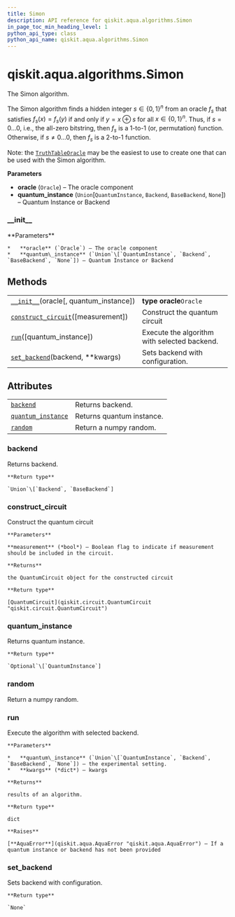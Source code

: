 ```yaml
---
title: Simon
description: API reference for qiskit.aqua.algorithms.Simon
in_page_toc_min_heading_level: 1
python_api_type: class
python_api_name: qiskit.aqua.algorithms.Simon
---
```


<span id="qiskit-aqua-algorithms-simon" />

# qiskit.aqua.algorithms.Simon

<Class id="qiskit.aqua.algorithms.Simon" isDedicatedPage={true} github="https://github.com/qiskit-community/qiskit-aqua/tree/stable/0.8/qiskit/aqua/algorithms/education/simon.py" signature="Simon(oracle, quantum_instance=None)">
  The Simon algorithm.

  The Simon algorithm finds a hidden integer $s \in \{0,1\}^n$ from an oracle $f_s$ that satisfies $f_s(x) = f_s(y)$ if and only if $y=x \oplus s$ for all $x \in \{0,1\}^n$. Thus, if $s = 0\ldots 0$, i.e., the all-zero bitstring, then $f_s$ is a 1-to-1 (or, permutation) function. Otherwise, if $s \neq 0\ldots 0$, then $f_s$ is a 2-to-1 function.

  Note: the [`TruthTableOracle`](qiskit.aqua.components.oracles.TruthTableOracle "qiskit.aqua.components.oracles.TruthTableOracle") may be the easiest to use to create one that can be used with the Simon algorithm.

  **Parameters**

  *   **oracle** (`Oracle`) – The oracle component
  *   **quantum\_instance** (`Union`\[`QuantumInstance`, `Backend`, `BaseBackend`, `None`]) – Quantum Instance or Backend

  ### \_\_init\_\_

  <Function id="qiskit.aqua.algorithms.Simon.__init__" signature="__init__(oracle, quantum_instance=None)">
    **Parameters**

    *   **oracle** (`Oracle`) – The oracle component
    *   **quantum\_instance** (`Union`\[`QuantumInstance`, `Backend`, `BaseBackend`, `None`]) – Quantum Instance or Backend
  </Function>

  ## Methods

  |                                                                                                                                         |                                              |
  | --------------------------------------------------------------------------------------------------------------------------------------- | -------------------------------------------- |
  | [`__init__`](#qiskit.aqua.algorithms.Simon.__init__ "qiskit.aqua.algorithms.Simon.__init__")(oracle\[, quantum\_instance])              | **type oracle**`Oracle`                      |
  | [`construct_circuit`](#qiskit.aqua.algorithms.Simon.construct_circuit "qiskit.aqua.algorithms.Simon.construct_circuit")(\[measurement]) | Construct the quantum circuit                |
  | [`run`](#qiskit.aqua.algorithms.Simon.run "qiskit.aqua.algorithms.Simon.run")(\[quantum\_instance])                                     | Execute the algorithm with selected backend. |
  | [`set_backend`](#qiskit.aqua.algorithms.Simon.set_backend "qiskit.aqua.algorithms.Simon.set_backend")(backend, \*\*kwargs)              | Sets backend with configuration.             |

  ## Attributes

  |                                                                                                                      |                           |
  | -------------------------------------------------------------------------------------------------------------------- | ------------------------- |
  | [`backend`](#qiskit.aqua.algorithms.Simon.backend "qiskit.aqua.algorithms.Simon.backend")                            | Returns backend.          |
  | [`quantum_instance`](#qiskit.aqua.algorithms.Simon.quantum_instance "qiskit.aqua.algorithms.Simon.quantum_instance") | Returns quantum instance. |
  | [`random`](#qiskit.aqua.algorithms.Simon.random "qiskit.aqua.algorithms.Simon.random")                               | Return a numpy random.    |

  ### backend

  <Function id="qiskit.aqua.algorithms.Simon.backend" signature="property backend">
    Returns backend.

    **Return type**

    `Union`\[`Backend`, `BaseBackend`]
  </Function>

  ### construct\_circuit

  <Function id="qiskit.aqua.algorithms.Simon.construct_circuit" signature="construct_circuit(measurement=False)">
    Construct the quantum circuit

    **Parameters**

    **measurement** (*bool*) – Boolean flag to indicate if measurement should be included in the circuit.

    **Returns**

    the QuantumCircuit object for the constructed circuit

    **Return type**

    [QuantumCircuit](qiskit.circuit.QuantumCircuit "qiskit.circuit.QuantumCircuit")
  </Function>

  ### quantum\_instance

  <Function id="qiskit.aqua.algorithms.Simon.quantum_instance" signature="property quantum_instance">
    Returns quantum instance.

    **Return type**

    `Optional`\[`QuantumInstance`]
  </Function>

  ### random

  <Function id="qiskit.aqua.algorithms.Simon.random" signature="property random">
    Return a numpy random.
  </Function>

  ### run

  <Function id="qiskit.aqua.algorithms.Simon.run" signature="run(quantum_instance=None, **kwargs)">
    Execute the algorithm with selected backend.

    **Parameters**

    *   **quantum\_instance** (`Union`\[`QuantumInstance`, `Backend`, `BaseBackend`, `None`]) – the experimental setting.
    *   **kwargs** (*dict*) – kwargs

    **Returns**

    results of an algorithm.

    **Return type**

    dict

    **Raises**

    [**AquaError**](qiskit.aqua.AquaError "qiskit.aqua.AquaError") – If a quantum instance or backend has not been provided
  </Function>

  ### set\_backend

  <Function id="qiskit.aqua.algorithms.Simon.set_backend" signature="set_backend(backend, **kwargs)">
    Sets backend with configuration.

    **Return type**

    `None`
  </Function>
</Class>

